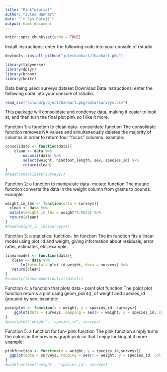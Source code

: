 ```yaml
---
title: "PinkTutorial"
author: "Jules Hanhart"
date: "`r Sys.Date()`"
output: html_document
---
```


```r
knitr::opts_chunk$set(echo = TRUE)
```

Install Instructions:
enter the following code into your console of rstudio. 
```r
devtools::install_github("juleshanhart/1hanhart.pkg")
```

```r
library(tidyverse)
library(dplyr)
library(broom)
library(knitr)
```

Data being used: surveys dataset
Download Data Instructions: 
enter the following code into your console of rstudio.
```r
read_csv("/cloud/project/hanhart.pkg/data/surveys.csv")
```

This package will consolidate and condense data, making it easier to look at, and then turn the final plot pink so I like it more.


Function 1: a function to clean data- consolidate function
The consolidate function removes NA values and simultaneously deletes the majority of columns in order to return four "focus" columns. 
example: 
```r
consolidate <- function(data){
    clean <- data %>% 
        na.omit(data) %>% 
        select(weight, hindfoot_length, sex, species_id) %>% 
        return(clean)
}
#head(consolidate(surveys))
```

Function 2: a function to manipulate data- mutate function
The mutate function converts the data in the weight column from grams to pounds. 
example: 
```r
weight_in_lbs <- function(data = surveys){
  clean <- data %>% 
  mutate(weight_in_lbs = weight*0.0022) %>% 
  return(clean)
}
#head(weight_in_lbs(surveys))
```

Function 3: a statistical function- lm function
The lm function fits a linear model using plot_id and weight, giving information about residuals, error rates, estimates, etc.
example: 
```r
linearmodel <- function(data){
   clean <- data %>% 
       lm(formula = plot_id~weight, data = surveys) %>% 
   return(clean)
}
#summary(linearmodel(unlist(data)))
```

Function 4: a function that plots data - point plot function
The point plot function returns a plot using geom_point(), of weight and species_id grouped by sex. 
example: 
```r
pointplot <- function(x = weight, y = species_id, surveys){
    ggplot(data = surveys, mapping = aes(x = weight, y = species_id, col = sex)) + geom_point()
}
#pointplot('weight', 'species_id', surveys)
```

Function 5: a function for fun- pink function
The pink function simply turns the colors in the previous graph pink so that I enjoy looking at it more. 
example: 
```r
pinkfunction <- function(x = weight, y = species_id,surveys){
  ggplot(data = surveys, mapping = aes(x = weight, y = species_id, col = sex)) + geom_point() + stat_smooth(method = lm, col = "hotpink") + theme(text = element_text(color =  "pink"))
}
#pinkfunction('weight', 'species_id', surveys)
```
